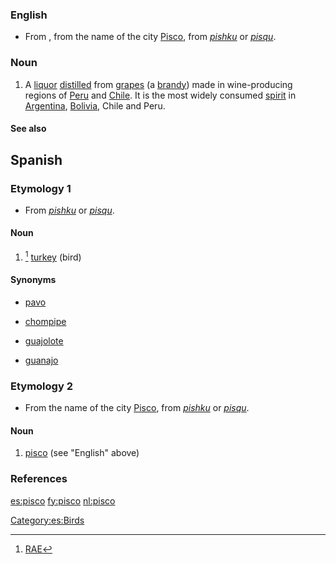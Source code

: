 ===English===
* From {{Sp.}}, from the name of the city [[w:Pisco, Peru|Pisco]], from {{Quech.}} ''[[pishku]]'' or ''[[pisqu]]''.

===Noun===
{{en-noun}}

#A [[liquor]] [[distilled]] from [[grape]]s (a [[brandy]]) made in wine-producing regions of [[w:Peru|Peru]] and [[w:Chile|Chile]]. It is the most widely consumed [[spirit]] in [[w:Argentina|Argentina]], [[w:Bolivia|Bolivia]], Chile and Peru.

====See also====
{{projectlinks
|pedia}}

==Spanish==

===Etymology 1===
* From {{Quech.|es}} ''[[pishku]]'' or ''[[pisqu]]''.

====Noun====
{{es-noun-m}}

# {{context|Venezuela|Colombia}}<ref>[http://buscon.rae.es/draeI/SrvltConsulta?TIPO_BUS=3&LEMA=pisco RAE]</ref> [[turkey]] (bird)

====Synonyms====
* [[pavo]]
* {{italbrac|Mexico|Central America}} [[chompipe]] {{m}} 
* {{italbrac|Mexico|Central America}} [[guajolote]] {{m}}
* {{italbrac|Cuba}} [[guanajo]] {{m}}

[[Category:es:Birds]]

===Etymology 2===
* From the name of the city [[w:Pisco, Peru|Pisco]], from {{Quech.|es}} ''[[pishku]]'' or ''[[pisqu]]''.

====Noun====
{{es-noun-m}}

# [[#English|pisco]] (see "English" above)

===References===
<references />

[[es:pisco]]
[[fy:pisco]]
[[nl:pisco]]